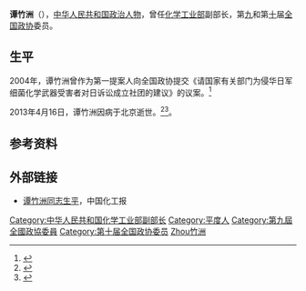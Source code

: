 {{Infobox officeholder
|name          = 谭竹洲
|office        = [[中华人民共和国化学工业部|中华人民共和国化学工业部]]副部长
|term_start    = 1983年12月
|term_end      = 1996年
|vicepresident = 
|predecessor   = 
|successor     = 
| order2 = 
| office2 = 
| term_start2 = 
| term_end2 = 
| predecessor2 = 
| successor2 = 
| president2 = 
|birth_date    = {{Birth date|1936|01|29}}
|birth_place   = 中华人民共和国[[山东省|山东省]][[平度县|平度县]]
|death_date    = {{Death date and age|2013|04|16|1936|01|29|}}
|death_place   = 中华人民共和国[[北京市|北京市]]
|party         = [[共产党|共产党]]
|国籍            = {{PRC}}
|spouse        = 
|children      = 
|alma_mater    = 
}}
'''谭竹洲'''（{{bd|1936年|1月29日|2013年|4月16日|catIdx=Tan谭竹洲}}），[[中华人民共和国|中华人民共和国]][[政治人物|政治人物]]，曾任[[化学工业部|化学工业部]]副部长，第[[中国人民政治协商会议第九届全国委员会委员名单|九]]和第[[中国人民政治协商会议第十届全国委员会委员名单|十]]届[[全国政协|全国政协]]委员。

== 生平 ==
2004年，谭竹洲曾作为第一提案人向全国政协提交《请国家有关部门为侵华日军细菌化学武器受害者对日诉讼成立社团的建议》的议案。<ref>{{cite news |author= |url=http://news.qq.com/a/20040307/000093.htm |title=两会委员建议民间建社团对日诉讼(组图) |work=[[腾讯网|腾讯网]] |language=中文 |date=2004-03-07 |accessdate=2013-05-06 |archive-date=2016-07-03 |archive-url=https://web.archive.org/web/20160703094907/http://news.qq.com/a/20040307/000093.htm |dead-url=no }}</ref>

2013年4月16日，谭竹洲因病于北京逝世。<ref>{{cite news|author=|url=http://www.cheminfo.gov.cn/static/temp_hgyw/20130419426584.htm|title=讣告|work=中国化工信息网|language=中文|date=2013-04-19|accessdate=2013-05-06}}{{dead link|date=2018年4月 |bot=InternetArchiveBot |fix-attempted=yes }}</ref><ref>{{cite news|author=|url=http://news.xinhuanet.com/2013-05/06/c_115655584.htm|title=谭竹洲同志逝世|work=[[新华网|新华网]]|language=中文|date=2013-05-06|accessdate=2013-05-06}}{{dead link|date=2018年4月 |bot=InternetArchiveBot |fix-attempted=yes }}</ref>。

== 参考资料 ==
{{reflist}}

== 外部链接 ==
*[http://www.ccin.com.cn/ccin/news/2013/04/23/260604.shtml 谭竹洲同志生平]{{Dead link|date=2019年11月 |bot=InternetArchiveBot |fix-attempted=yes }}，中国化工报

{{DEFAULTSORT:Tan谭竹洲}}
[[Category:中华人民共和国化学工业部副部长|Category:中华人民共和国化学工业部副部长]]
[[Category:平度人|Category:平度人]]
[[Category:第九屆全國政協委員|Category:第九屆全國政協委員]]
[[Category:第十届全国政协委员|Category:第十届全国政协委员]]
[[Category:谭姓|Zhou竹洲]]